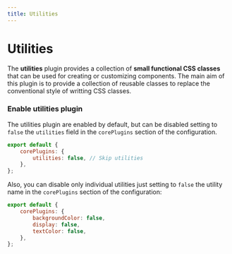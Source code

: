 ```yaml
---
title: Utilities
---
```


# Utilities

The **utilities** plugin provides a collection of **small functional CSS classes** that can be used for creating or customizing components. The main aim of this plugin is to provide a collection of reusable classes to replace the conventional style of writting CSS classes.

### Enable utilities plugin

The utilities plugin are enabled by default, but can be disabled setting to `false` the `utilities` field in the `corePlugins` section of the configuration.

```js title=siimple.config.js
export default {
    corePlugins: {
        utilities: false, // Skip utilities
    },
};
```

Also, you can disable only individual utilities just setting to `false` the utility name in the `corePlugins` section of the configuration:

```js title=siimple.config.js
export default {
    corePlugins: {
        backgroundColor: false,
        display: false,
        textColor: false,
    },
};
```
